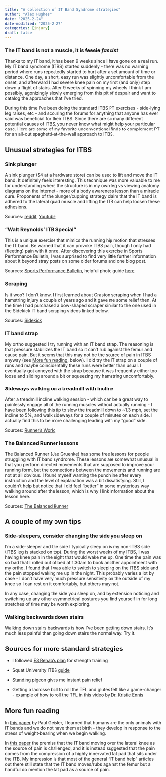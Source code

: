 ```yaml
---
title: "A collection of IT Band Syndrome strategies"
author: "Alex Hughes"
date: "2025-2-24"
date-modified: "2025-2-27"
categories: [injury]
draft: false
---
```


### The IT band is not a muscle, it is ~~fascia~~ *fascist*

Thanks to my IT band, it has been 9 weeks since I have gone on a real run. My IT band syndrome (ITBS) started suddenly - there was no warning period where runs repeatedly started to hurt after a set amount of time or distance. One day, a short, easy run was slightly uncomfortable from the onset, and afterward I had severe knee pain on my first (and only) step down a flight of stairs. After 9 weeks of spinning my wheels I think I am possibly, agonizingly slowly emerging from this pit of despair and want to catalog the approaches that I've tried.

During this time I've been doing the standard ITBS PT exercises - side-lying leg raises, etc - and scouring the forums for anything that anyone has ever said was beneficial for their ITBS. Since there are so many different potential causes of ITBS, you never know what might help your particular case. Here are some of my favorite unconventional finds to complement PT for an all-out spaghetti-at-the-wall approach to ITBS.

## Unusual strategies for ITBS
### Sink plunger

A sink plunger ($4 at a hardware store) can be used to lift and move the IT band. It definitely feels interesting. This technique was more valuable to me for understanding where the structure is in my own leg vs viewing anatomy diagrams on the internet - more of a body awareness lesson than a miracle cure. Proponents of the plunger/cupping strategy claim that the IT band is adhered to the lateral quad muscle and lifting the ITB can help loosen these adhesions.

Sources: [reddit](https://www.reddit.com/r/running/comments/2yiejz/true_story_i_just_used_a_sink_plunger_to_suction/), [Youtube](https://youtu.be/Wwtw7-GUK6I)
  
### "Walt Reynolds' ITB Special"

This is a unique exercise that mimics the running hip motion that stresses the IT band. Be warned that it can provoke ITBS pain, though I only had (fleeting) pain with it once. After discovering this exercise in Sports Performance Bulletin, I was surprised to find very little further information about it beyond stray posts on some older forums and one blog post.

Sources: [Sports Performance Bulletin](https://www.sportsperformancebulletin.com/injuries-health/knee-injuries-how-iliotibial-band-syndrome-can-ruin-the-runner), helpful photo guide [here](https://onemillionruns.blogspot.com/2006/10/walt-reynolds-itb-special.html)

### Scraping

Is it woo? I don't know. I first learned about Graston scraping when I had a hamstring injury a couple of years ago and it gave me some relief then. At the time I had purchased a bow-shaped scraper similar to the one used in the Sidekick IT band scraping videos linked below. 

Sources: [Sidekick](https://learn.sidekicktool.com/lesson/it-band-pain)
  
### IT band strap

My ortho suggested I try running with an IT band strap. The reasoning is that pressure stabilizes the IT band so it can't rub against the femur and cause pain. But it seems that this may not be the source of pain in ITBS anyway (see [More fun reading](#more-fun-reading), below). I did try the IT strap on a couple of runs and maybe coincidentally these runs were better than usual. I eventually got annoyed with the strap because it was frequently either too loose and sliding around a bit or squeezing my hamstring uncomfortably.

### Sideways walking on a treadmill with incline

After a treadmill incline walking session - which can be a great way to painlessly engage all of the running muscles without actually running - I have been following this tip to slow the treadmill down to ~1.3 mph, set the incline to 5%, and walk sideways for a couple of minutes on each side. I actually find this to be more challenging leading with my "good" side. 

Sources: [Runner's World](https://www.runnersworld.com/health-injuries/a20856781/how-to-prevent-it-band-syndrome/)
  
### The Balanced Runner lessons

The Balanced Runner (Jae Gruenke) has some free lessons for people struggling with IT band syndrome. These lessons are somewhat unusual in that you perform directed movements that are supposed to improve your running form, but the connections between the movements and running are not at all obvious. I found myself wanting the punchline after every instruction and the level of explanation was a bit dissatisfying. Still, I couldn't help but notice that I did feel "better" in some mysterious way walking around after the lesson, which is why I link information about the lesson here.

Sources: [The Balanced Runner](https://www.balancedrunner.com/how-to-fix-your-it-bands/)

## A couple of my own tips
### Side-sleepers, consider changing the side you sleep on

I'm a side-sleeper and the side I typically sleep on is my non-ITBS side (ITBS leg is stacked on top). During the worst weeks of my ITBS, I was having knee pain in the night that would wake me up. One time the pain was so bad that I rolled out of bed at 1:30am to book another appointment with my ortho. I found that I was able to switch to sleeping on the ITBS side and the pain stopped waking me up in the night. This probably varies a lot by case - I don't have very much pressure sensitivity on the outside of my knee so I can rest on it comfortably, but others may not.

In any case, changing the side you sleep on, and by extension noticing and switching up any other asymmetrical postures you find yourself in for long stretches of time may be worth exploring.
  
### Walking backwards down stairs

Walking down stairs backwards is how I've been getting down stairs. It's much less painful than going down stairs the normal way. Try it.

  
## Sources for more standard strategies

  + I followed [E3 Rehab's plan](https://e3rehab.com/itband/) for strength training
  
  + Squat University ITBS [guide](https://squatuniversity.com/2017/05/30/how-to-fix-it-band-pain/)
  
  + [Standing pigeon](https://youtu.be/mlYM3KWwrGY) gives me instant pain relief 
  
  + Getting a lacrosse ball to roll the TFL and glutes felt like a game-changer - example of how to roll the TFL in this video by [Dr. Kristie Ennis](https://youtu.be/GI1MB2eii-8)

## More fun reading

In [this paper](https://doi.org/10.4085/1062-6050-548-19) by Paul Geisler, I learned that humans are the only animals with IT bands and we do not have them at birth - they develop in response to the stress of weight-bearing when we begin walking.

In [this paper](https://doi.org/10.1016/j.jsams.2006.05.017) the premise that the IT band moving over the lateral knee as the source of pain is challenged, and it is instead suggested that the pain comes from the compression of a highly innervated fat pad that sits under the ITB. My impression is that most of the general "IT band help" articles out there still state that the IT band moves/rubs against the femur but a handful do mention the fat pad as a source of pain.

